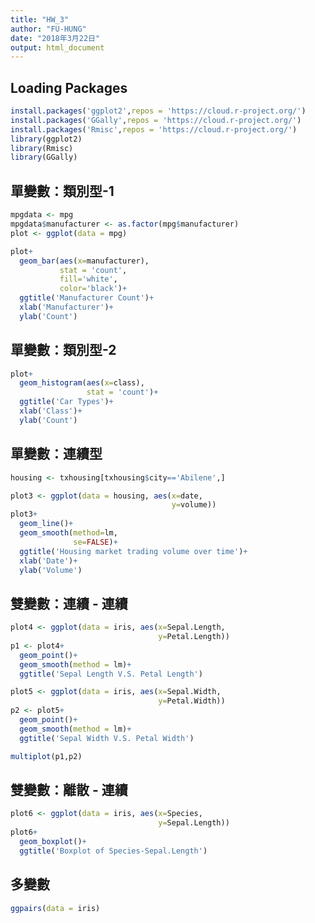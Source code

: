 ```yaml
---
title: "HW_3"
author: "FU-HUNG"
date: "2018年3月22日"
output: html_document
---
```

## Loading Packages ##
```r
install.packages('ggplot2',repos = 'https://cloud.r-project.org/')
install.packages('GGally',repos = 'https://cloud.r-project.org/')
install.packages('Rmisc',repos = 'https://cloud.r-project.org/')
library(ggplot2)
library(Rmisc)
library(GGally)
```

## 單變數：類別型-1 ##
```r
mpgdata <- mpg
mpgdata$manufacturer <- as.factor(mpg$manufacturer)
plot <- ggplot(data = mpg)

plot+
  geom_bar(aes(x=manufacturer),
           stat = 'count',
           fill='white',
           color='black')+
  ggtitle('Manufacturer Count')+
  xlab('Manufacturer')+
  ylab('Count')
```

## 單變數：類別型-2 ##
```r
plot+
  geom_histogram(aes(x=class),
                 stat = 'count')+
  ggtitle('Car Types')+
  xlab('Class')+
  ylab('Count')
```

## 單變數：連續型 ##
```r
housing <- txhousing[txhousing$city=='Abilene',]

plot3 <- ggplot(data = housing, aes(x=date,
                                    y=volume))
plot3+
  geom_line()+
  geom_smooth(method=lm,
              se=FALSE)+
  ggtitle('Housing market trading volume over time')+
  xlab('Date')+
  ylab('Volume')
```

## 雙變數：連續 - 連續 ##
```r
plot4 <- ggplot(data = iris, aes(x=Sepal.Length,
                                 y=Petal.Length))
p1 <- plot4+
  geom_point()+
  geom_smooth(method = lm)+
  ggtitle('Sepal Length V.S. Petal Length')

plot5 <- ggplot(data = iris, aes(x=Sepal.Width,
                                 y=Petal.Width))
p2 <- plot5+
  geom_point()+
  geom_smooth(method = lm)+
  ggtitle('Sepal Width V.S. Petal Width')

multiplot(p1,p2)
```

## 雙變數：離散 - 連續 ##
```r
plot6 <- ggplot(data = iris, aes(x=Species,
                                 y=Sepal.Length))
plot6+
  geom_boxplot()+
  ggtitle('Boxplot of Species-Sepal.Length')
```

## 多變數 ##
```r
ggpairs(data = iris)
```

